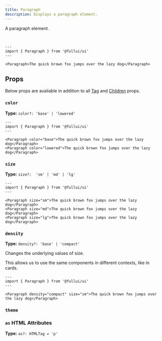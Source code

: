 ```yaml
---
title: Paragraph
description: Displays a paragraph element.
---
```


A paragraph element.

<br/>

```astro live
---
import { Paragraph } from '@fullui/ui'
---

<Paragraph>The quick brown fox jumps over the lazy dog</Paragraph>
```

## Props
Below props are available in addition to all [Tag](/foundation/tag) and [Children](/foundation/children) props.

### `color`
**Type:** `color?: 'base' | 'lowered'`
```astro live
---
import { Paragraph } from '@fullui/ui'
---

<Paragraph color="base">The quick brown fox jumps over the lazy dog</Paragraph>
<Paragraph color="lowered">The quick brown fox jumps over the lazy dog</Paragraph>
```

### `size`
**Type:** `size?:  'sm' | 'md' | 'lg'`
```astro live
---
import { Paragraph } from '@fullui/ui'
---

<Paragraph size="sm">The quick brown fox jumps over the lazy dog</Paragraph>
<Paragraph size="md">The quick brown fox jumps over the lazy dog</Paragraph>
<Paragraph size="lg">The quick brown fox jumps over the lazy dog</Paragraph>
```

### `density`
**Type:** `density?: 'base' | 'compact'`

Changes the underlying values of size.

This allows us to use the same components in different contexts, like in cards.

```astro live
---
import { Paragraph } from '@fullui/ui'
---

<Paragraph density="compact" size="sm">The quick brown fox jumps over the lazy dog</Paragraph>
```

### `theme`
<Theming/>

### `as` HTML Attributes
**Type:** `as?: HTMLTag = 'p'`
<AsProp/>